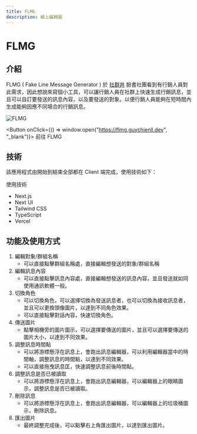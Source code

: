 ```yaml
---
title: FLMG
description: 線上編輯器
---
```



# FLMG

## 介紹

FLMG ( Fake Line Message Generator ) 於 [社群丼](https://www.facebook.com/groups/677738998998606) 臉書社團看到有行銷人員對此需求，因此想說來寫個小工具，可以讓行銷人員在社群上快速生成行銷訊息，並且可以自訂要發送的訊息內容，以及要發送的對象。以便行銷人員能夠在短時間內生成能夠因應不同場合的行銷訊息。

![FLMG](./img/demo.gif)

<Button onClick={() => window.open("https://flmg.guychienll.dev", "_blank")}> 前往 FLMG </Button>

## 技術

該應用程式由開始到結束全部都在 Client 端完成，使用技術如下：

使用技術

- Next.js
- Next UI
- Tailwind CSS
- TypeScript
- Vercel

## 功能及使用方式

1. 編輯對象/群組名稱
   - 可以直接點擊群組名稱處，直接編輯想發送的對象/群組名稱
2. 編輯訊息內容
   - 可以直接點擊訊息內容處，直接編輯想發送的訊息內容，並且發送就如同使用通訊軟體一般。
3. 切換角色
   - 可以切換角色，可以選擇切換為發送訊息者，也可以切換為接收訊息者，並且可以更換頭像圖片，以達到不同角色效果。
   - 可以直接點擊對話內容，快速切換角色。
4. 傳送圖片
   - 點擊相機旁的圖片圖示，可以選擇要傳送的圖片，並且可以選擇要傳送的圖片大小，以達到不同效果。
5. 調整訊息時間點
   - 可以將游標懸浮在訊息上，會跑出訊息編輯器，可以利用編輯器當中的時間軸，調整訊息的時間點，以達到不同效果。
   - 可以直接拖曳訊息匡，快速調整訊息前後時間點。
6. 調整訊息是否已被讀取
   - 可以將游標懸浮在訊息上，會跑出訊息編輯器，可以編輯器上的眼睛圖示，調整訊息是否已被讀取。
7. 刪除訊息
   - 可以將游標懸浮在訊息上，會跑出訊息編輯器，可以編輯器上的垃圾桶圖示，刪除訊息。
8. 匯出圖片
   - 最終調整完成後，可以點擊右上角匯出圖片，以達到匯出圖片。
